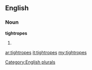 ==English==

===Noun===
'''tightropes'''

# {{plural of|[[tightrope]]}}

[[Category:English plurals]]

[[ar:tightropes]]
[[it:tightropes]]
[[my:tightropes]]